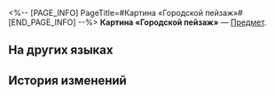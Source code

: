 <%-- [PAGE_INFO]
PageTitle=#Картина «Городской пейзаж»#
[END_PAGE_INFO] --%>
{{Предмет Инфобокс
|id          = 293004
|Изображение = Предмет Картина «Городской пейзаж».png
|Тип         = 
|Инвентарь   = 
|Редкость    = 4
|Эффект      = 
|Описание    = Картина маслом, изображающая Форт Клипота. Сампо поклялся, что это подлинник.
}}
{{Описание|''«Неплохо, но на этом всё».''}}
'''Картина «Городской пейзаж»''' — [[Предмет]].

==На других языках==
{{На других языках
|en   = Hanging Painting: ''Cityscape''
|zhs  = 挂画《城景》
|zht  = 裝飾畫《城景》
|ja   = 掛け絵『城の風景』
|ko   = 벽걸이 그림 ≪도시 풍경≫
|es   = Cuadro: «La Fortaleza»
|fr   = Tableau : ''Paysage urbain''
|ru   = Картина «Городской пейзаж»
|th   = ภาพแขวน "ทิวทัศน์เมือง"
|vi   = Tranh Treo "Cảnh Thành Phố"
|de   = Hängendes Gemälde: „Urbane Landschaft“
|id   = Lukisan Gantung: "Pemandangan Kota"
|pt   = Pintura Pendurada: "Paisagem Urbana"
}}

==История изменений==
{{История изменений|3.5}}